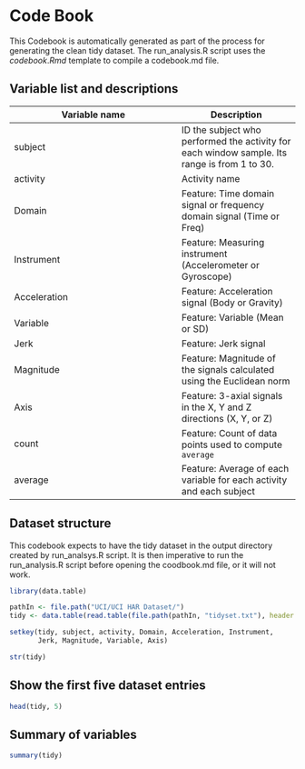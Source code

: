 Code Book
=========

This Codebook is automatically  generated as part of the process for generating the clean tidy dataset. The run_analysis.R script uses the $codebook.Rmd$ template to compile a codebook.md file.

## Variable list and descriptions


Variable name    | Description
-----------------|------------
subject          | ID the subject who performed the activity for each window sample. Its range is from 1 to 30.
activity         | Activity name
Domain           | Feature: Time domain signal or frequency domain signal (Time or Freq)
Instrument       | Feature: Measuring instrument (Accelerometer or Gyroscope)
Acceleration     | Feature: Acceleration signal (Body or Gravity)
Variable         | Feature: Variable (Mean or SD)
Jerk             | Feature: Jerk signal
Magnitude        | Feature: Magnitude of the signals calculated using the Euclidean norm
Axis             | Feature: 3-axial signals in the X, Y and Z directions (X, Y, or Z)
count            | Feature: Count of data points used to compute `average`
average          | Feature: Average of each variable for each activity and each subject

## Dataset structure

This codebook expects to have the tidy dataset in the output directory
created by run_analsys.R script. It is then imperative to run the run_analysis.R script before opening the coodbook.md file, or it will not work.
```r
library(data.table)

pathIn <- file.path("UCI/UCI HAR Dataset/")
tidy <- data.table(read.table(file.path(pathIn, "tidyset.txt"), header = TRUE))

setkey(tidy, subject, activity, Domain, Acceleration, Instrument, 
       Jerk, Magnitude, Variable, Axis)

str(tidy)
```


## Show the first five dataset entries

```r
head(tidy, 5)
```

## Summary of variables
```r
summary(tidy)
```

